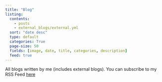 ```yaml
---
title: "Blog"
listing:
  contents:
    - posts
    - external_blogs/external.yml
  sort: "date desc"
  type: default
  categories: True
  page-size: 50
  fields: [image, date, title, categories, description]
  feed: true
---
```

All blogs written by me (includes external blogs). You can subscribe to my RSS Feed [here](https://atharvaingle.dev/blogs.xml)
